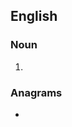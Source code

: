 ==English==

===Noun===
{{head|en|noun plural form}}

# {{plural of|ecotour|lang=en}}

===Anagrams===
* {{anagrams|en|outscore|toe scour}}